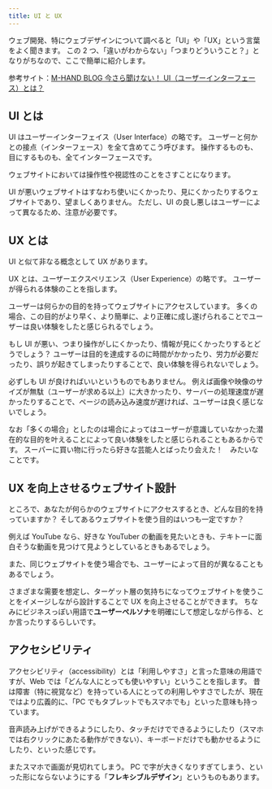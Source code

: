 ```yaml
---
title: UI と UX
---
```


ウェブ開発、特にウェブデザインについて調べると「UI」や「UX」という言葉をよく聞きます。
この 2 つ、「違いがわからない」「つまりどういうこと？」となりがちなので、ここで簡単に紹介します。

参考サイト：[M-HAND BLOG 今さら聞けない！ UI（ユーザーインターフェース）とは？](https://www.m-hand.co.jp/design/7161/)

## UI とは

UI はユーザーインターフェイス（User Interface）の略です。
ユーザーと何かとの接点（インターフェース）を全て含めてこう呼びます。
操作するものも、目にするものも、全てインターフェースです。

ウェブサイトにおいては操作性や視認性のことをさすことになります。

UI が悪いウェブサイトはすなわち使いにくかったり、見にくかったりするウェブサイトであり、望ましくありません。
ただし、UI の良し悪しはユーザーによって異なるため、注意が必要です。

## UX とは

UI と似て非なる概念として UX があります。

UX とは、ユーザーエクスペリエンス（User Experience）の略です。
ユーザーが得られる体験のことを指します。

ユーザーは何らかの目的を持ってウェブサイトにアクセスしています。
多くの場合、この目的がより早く、より簡単に、より正確に成し遂げられることでユーザーは良い体験をしたと感じられるでしょう。

もし UI が悪い、つまり操作がしにくかったり、情報が見にくかったりするとどうでしょう？
ユーザーは目的を達成するのに時間がかかったり、労力が必要だったり、誤りが起きてしまったりすることで、良い体験を得られないでしょう。

必ずしも UI が良ければいいというものでもありません。
例えば画像や映像のサイズが無駄（ユーザーが求める以上）に大きかったり、サーバーの処理速度が遅かったりすることで、ページの読み込み速度が遅ければ、ユーザーは良く感じないでしょう。

なお「多くの場合」としたのは場合によってはユーザーが意識していなかった潜在的な目的を叶えることによって良い体験をしたと感じられることもあるからです。
スーパーに買い物に行ったら好きな芸能人とばったり会えた！　みたいなことです。

## UX を向上させるウェブサイト設計

ところで、あなたが何らかのウェブサイトにアクセスするとき、どんな目的を持っていますか？
そしてあるウェブサイトを使う目的はいつも一定ですか？

例えば YouTube なら、好きな YouTuber の動画を見たいときも、テキトーに面白そうな動画を見つけて見ようとしているときもあるでしょう。

また、同じウェブサイトを使う場合でも、ユーザーによって目的が異なることもあるでしょう。

さまざまな需要を想定し、ターゲット層の気持ちになってウェブサイトを使うことをイメージしながら設計することで UX を向上させることができます。
ちなみにビジネスっぽい用語で**ユーザーペルソナ**を明確にして想定しながら作る、とか言ったりするらしいです。

## アクセシビリティ

アクセシビリティ（accessibility）とは「利用しやすさ」と言った意味の用語ですが、Web では「どんな人にとっても使いやすい」ということを指します。
昔は障害（特に視覚など）を持っている人にとっての利用しやすさでしたが、現在ではより広義的に、「PC でもタブレットでもスマホでも」といった意味も持っています。

音声読み上げができるようにしたり、タッチだけでできるようにしたり（スマホでは右クリックにあたる動作ができない）、キーボードだけでも動かせるようにしたり、といった感じです。

またスマホで画面が見切れてしまう。
PC で字が大きくなりすぎてしまう、といった形にならないようにする「**フレキシブルデザイン**」というものもあります。
